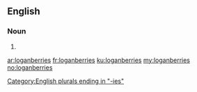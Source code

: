 ==English==

===Noun===
{{head|en|plural}}

# {{plural of|loganberry|lang=en|nocat=1}}

[[Category:English plurals ending in "-ies"]]

[[ar:loganberries]]
[[fr:loganberries]]
[[ku:loganberries]]
[[my:loganberries]]
[[no:loganberries]]